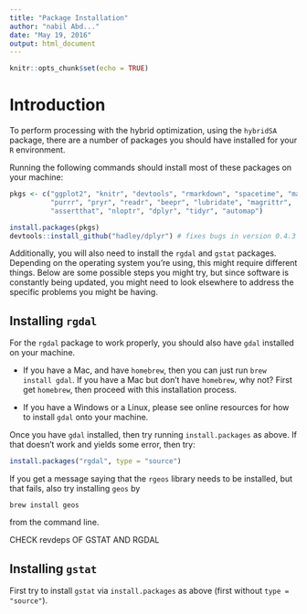 ```yaml
---
title: "Package Installation"
author: "nabil Abd..."
date: "May 19, 2016"
output: html_document
---
```


```r
knitr::opts_chunk$set(echo = TRUE)
```

# Introduction

To perform processing with the hybrid optimization, using the `hybridSA` package, 
there are a number of packages you should have installed for your `R` environment. 

Running the following commands should install most of these packages on your 
machine: 

```r
pkgs <- c("ggplot2", "knitr", "devtools", "rmarkdown", "spacetime", "mapproj", 
          "purrr", "pryr", "readr", "beepr", "lubridate", "magrittr", 
          "assertthat", "nloptr", "dplyr", "tidyr", "automap")

install.packages(pkgs)
devtools::install_github("hadley/dplyr") # fixes bugs in version 0.4.3
```

Additionally, you will also need to install the `rgdal` and `gstat` packages. Depending on 
the operating system you're using, this might require different things. Below are some 
possible steps you might try, but since software is constantly being updated, you 
might need to look elsewhere to address the specific problems you might be having. 

## Installing `rgdal`

For the `rgdal` package to work properly, you should also have `gdal` installed on your machine. 

* If you have a Mac, and  have `homebrew`, then you can just run `brew install gdal`. If you have a 
Mac but don't have `homebrew`, why not? First get `homebrew`, then proceed with this installation process.

* If you have a Windows or a Linux, please see online resources for how to install `gdal` onto your machine.

Once you have `gdal` installed, then try running `install.packages` as above. If that doesn't work and yields some error, then try: 

```r
install.packages("rgdal", type = "source")
```

If you get a message saying that the `rgeos` library needs to be installed, but that fails, also try installing `geos` by 

```
brew install geos
```

from the command line.

CHECK revdeps OF GSTAT AND RGDAL


## Installing `gstat`

First try to install `gstat` via `install.packages` as above (first without `type = "source"`). 


